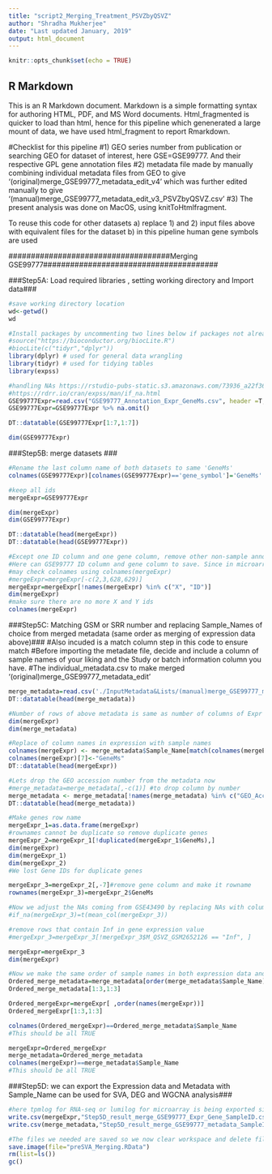 ```yaml
---
title: "script2_Merging_Treatment_PSVZbyQSVZ"
author: "Shradha Mukherjee"
date: "Last updated January, 2019"
output: html_document
---
```


```r
knitr::opts_chunk$set(echo = TRUE)
```

## R Markdown
This is an R Markdown document. Markdown is a simple formatting syntax for authoring HTML, PDF, and MS Word documents. Html_fragmented is quicker to load than html, hence for this pipeline which genenerated a large mount of data, we have used html_fragment to report Rmarkdown.

#Checklist for this pipeline 
  #1) GEO series number from publication or searching GEO for dataset of interest, here GSE=GSE99777. And their respective GPL gene annotation files
  #2) metadata file made by manually combining individual metadata files from GEO to give '(original)merge_GSE99777_metadata_edit_v4' which was further edited manually to give '(manual)merge_GSE99777_metadata_edit_v3_PSVZbyQSVZ.csv' 
  #3) The present analysis was done on MacOS, using knitToHtmlfragment.
  
To reuse this code for other datasets 
  a) replace 1) and 2) input files above with equivalent files for the dataset
  b) in this pipeline human gene symbols are used

####################################Merging GSE99777####################################### 

###Step5A: Load required libraries , setting working directory and Import data###
```r
#save working directory location
wd<-getwd()
wd
```

```r
#Install packages by uncommenting two lines below if packages not already installed before
#source("https://bioconductor.org/biocLite.R")
#biocLite(c("tidyr","dplyr"))
library(dplyr) # used for general data wrangling
library(tidyr) # used for tidying tables
library(expss)
```

```r
#handling NAs https://rstudio-pubs-static.s3.amazonaws.com/73936_a22f365dbd584bbf883ed60c540ac736.html
#https://rdrr.io/cran/expss/man/if_na.html
GSE99777Expr=read.csv("GSE99777_Annotation_Expr_GeneMs.csv", header =T, sep=',', na.strings = c("", "NA"))
GSE99777Expr=GSE99777Expr %>% na.omit()

```

```r
DT::datatable(GSE99777Expr[1:7,1:7])
```

```r
dim(GSE99777Expr)
```

###Step5B: merge datasets ###

```r
#Rename the last column name of both datasets to same 'GeneMs'
colnames(GSE99777Expr)[colnames(GSE99777Expr)=='gene_symbol']='GeneMs'

```

```r

#keep all ids 
mergeExpr=GSE99777Expr

dim(mergeExpr)
dim(GSE99777Expr)

DT::datatable(head(mergeExpr))
DT::datatable(head(GSE99777Expr))

```

```r
#Except one ID column and one gene column, remove other non-sample annotation columns. 
#Here can GSE99777 ID column and gene column to save. Since in microarray probe IDs are unique genes are not unique. We save gene columns and will remove duplicates later
#may check colnames using colnames(mergeExpr)
#mergeExpr=mergeExpr[-c(2,3,628,629)]
mergeExpr=mergeExpr[!names(mergeExpr) %in% c("X", "ID")]
dim(mergeExpr)
#make sure there are no more X and Y ids
colnames(mergeExpr)
```
  
###Step5C: Matching GSM or SRR number and replacing Sample_Names of choice from merged metadata (same order as merging of expression data above)###
#Also incuded is a match column step in this code to ensure match
#Before importing the metadate file, decide and include a column of sample names of your liking and the Study or batch information column you have. 
#The individual_metadata.csv to make merged '(original)merge_GSE99777_metadata_edit'
```r
merge_metadata=read.csv('./InputMetadata&Lists/(manual)merge_GSE99777_metadata_edit_v3_PSVZbyQSVZ.csv', header =T, sep=',')
DT::datatable(head(merge_metadata))
```

```r
#Number of rows of above metadata is same as number of columns of Expr data +1 for GeneMs 
dim(mergeExpr)
dim(merge_metadata)
```

```r
#Replace of column names in expression with sample names
colnames(mergeExpr) <- merge_metadata$Sample_Name[match(colnames(mergeExpr), merge_metadata$GEO_Accession)]
colnames(mergeExpr)[7]<-"GeneMs"
DT::datatable(head(mergeExpr))
```

```r
#Lets drop the GEO accession number from the metadata now
#merge_metadata=merge_metadata[,-c(1)] #to drop column by number
merge_metadata <- merge_metadata[!names(merge_metadata) %in% c("GEO_Accession")]
DT::datatable(head(merge_metadata))
```

```r
#Make genes row name
mergeExpr_1=as.data.frame(mergeExpr)
#rownames cannot be duplicate so remove duplicate genes
mergeExpr_2=mergeExpr_1[!duplicated(mergeExpr_1$GeneMs),]
dim(mergeExpr)
dim(mergeExpr_1)
dim(mergeExpr_2)
#We lost Gene IDs for duplicate genes
```

```r
mergeExpr_3=mergeExpr_2[,-7]#remove gene column and make it rowname
rownames(mergeExpr_3)=mergeExpr_2$GeneMs
```

```r
#Now we adjust the NAs coming from GSE43490 by replacing NAs with column mean. This way we retain the genes and do not lose genes because of this one dataset 
#if_na(mergeExpr_3)=t(mean_col(mergeExpr_3))

#remove rows that contain Inf in gene expression value
#mergeExpr_3=mergeExpr_3[!mergeExpr_3$M_QSVZ_GSM2652126 == "Inf", ]

mergeExpr=mergeExpr_3
dim(mergeExpr)
```

```r
#Now we make the same order of sample names in both expression data and metadata
Ordered_merge_metadata=merge_metadata[order(merge_metadata$Sample_Name),]
Ordered_merge_metadata[1:3,1:3]

Ordered_mergeExpr=mergeExpr[ ,order(names(mergeExpr))]
Ordered_mergeExpr[1:3,1:3]

colnames(Ordered_mergeExpr)==Ordered_merge_metadata$Sample_Name
#This should be all TRUE 
```

```r
mergeExpr=Ordered_mergeExpr
merge_metadata=Ordered_merge_metadata
colnames(mergeExpr)==merge_metadata$Sample_Name
#This should be all TRUE 
```

###Step5D: we can export the Expression data and Metadata with Sample_Name can be used for SVA, DEG and WGCNA analysis###
```r
#here tpmlog for RNA-seq or lumilog for microarray is being exported similarly cpm, tpm, rpkm, cpmlog and rpkmlog can also be exported for ENA-seq
write.csv(mergeExpr,"Step5D_result_merge_GSE99777_Expr_Gene_SampleID.csv")
write.csv(merge_metadata,"Step5D_result_merge_GSE99777_metadata_SampleID.csv")
```

```r
#The files we needed are saved so we now clear workspace and delete files and folders that are not needed 
save.image(file="preSVA_Merging.RData")
rm(list=ls())
gc()
``` 
